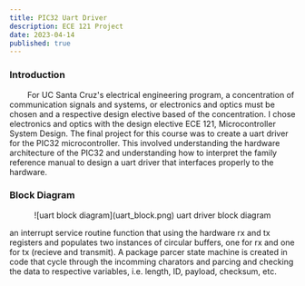 ```yaml
---
title: PIC32 Uart Driver
description: ECE 121 Project
date: 2023-04-14
published: true
---
```


### Introduction 

&nbsp;&nbsp;&nbsp;&nbsp;&nbsp;&nbsp;&nbsp;&nbsp;For UC Santa Cruz's electrical engineering program, a concentration of communication signals and systems, or electronics and optics must be chosen and a respective design elective based of the concentration. I chose electronics and optics with the design elective ECE 121, Microcontroller System Design. The final project for this course was to create a uart driver for the PIC32 microcontroller. This involved understanding the hardware architecture of the PIC32 and understanding how to interpret the family reference manual to design a uart driver that interfaces properly to the hardware. 


### Block Diagram 

<p align="center">
    ![uart block diagram](uart_block.png)
    uart driver block diagram
</p>






an interrupt service routine function that using the hardware rx and tx registers and populates two instances of circular buffers, one for rx and one for tx (recieve and transmit). A package parcer state machine is created in code that cycle through the incomming charators and parcing and checking the data to respective variables, i.e. length, ID, payload, checksum, etc. 
